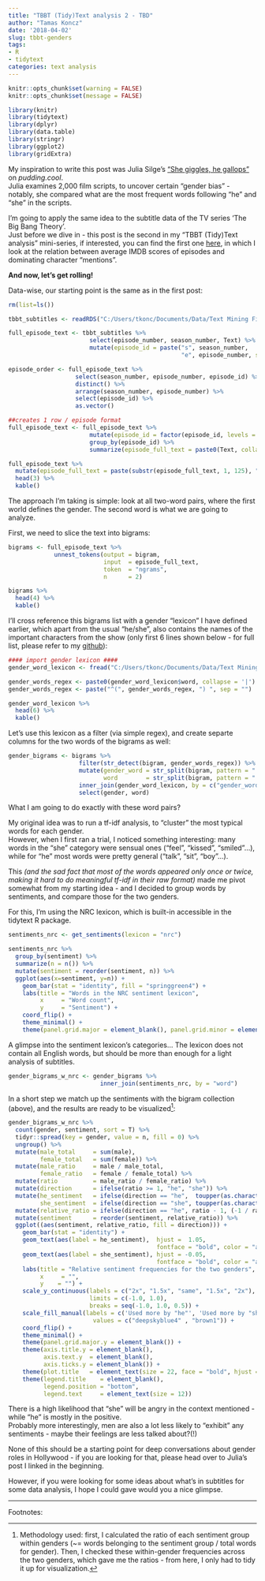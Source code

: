 ```yaml
---
title: "TBBT (Tidy)Text analysis 2 - TBD"
author: "Tamas Koncz"
date: '2018-04-02'
slug: tbbt-genders
tags:
- R
- tidytext
categories: text analysis
---
```


```r
knitr::opts_chunk$set(warning = FALSE)
knitr::opts_chunk$set(message = FALSE)

library(knitr)
library(tidytext)
library(dplyr)
library(data.table)
library(stringr)
library(ggplot2)
library(gridExtra)
```

My inspiration to write this post was Julia Silge's ["She giggles, he gallops"](https://pudding.cool/2017/08/screen-direction/) on _pudding.cool_.  
Julia examines 2,000 film scripts, to uncover certain "gender bias" - notably, she compared what are the most frequent words following "he" and "she" in the scripts.  

I'm going to apply the same idea to the subtitle data of the TV series 'The Big Bang Theory'.   
Just before we dive in - this post is the second in my "TBBT (Tidy)Text analysis" mini-series, if interested, you can find the first one [here](https://tomiajo.github.io/blog/tbbt-imdb-score-regression/), in which I look at the relation between average IMDB scores of episodes and dominating character "mentions".   
  

**And now, let's get rolling!** 
  
Data-wise, our starting point is the same as in the first post:
```r
rm(list=ls())

tbbt_subtitles <- readRDS("C:/Users/tkonc/Documents/Data/Text Mining Final Project/all_srts_df.rds")

full_episode_text <- tbbt_subtitles %>% 
                       select(episode_number, season_number, Text) %>%
                       mutate(episode_id = paste("s", season_number, 
                                                 "e", episode_number, sep = ""))

episode_order <- full_episode_text %>%
                   select(season_number, episode_number, episode_id) %>%
                   distinct() %>%
                   arrange(season_number, episode_number) %>%
                   select(episode_id) %>%
                   as.vector()

##creates 1 row / episode format                       
full_episode_text <- full_episode_text %>%
                       mutate(episode_id = factor(episode_id, levels = episode_order$episode_id)) %>%
                       group_by(episode_id) %>% 
                       summarize(episode_full_text = paste0(Text, collapse = " "))

full_episode_text %>%
  mutate(episode_full_text = paste(substr(episode_full_text, 1, 125), "...", sep = "")) %>%
  head(3) %>%
  kable()
```

The approach I'm taking is simple: look at all two-word pairs, where the first world defines the gender. The second word is what  we are going to analyze.  
  
First, we need to slice the text into bigrams:
```r
bigrams <- full_episode_text %>%
             unnest_tokens(output = bigram, 
                           input  = episode_full_text, 
                           token  = "ngrams", 
                           n      = 2)
```

```r
bigrams %>%
  head(4) %>%
  kable()
```

I'll cross reference this bigrams list with a gender "lexicon" I have defined earlier, which apart from the usual "he/she", also contains the names of the important characters from the show (only first 6 lines shown below - for full list, please refer to my [github](https://github.com/tomiaJO/TEXT_MINING_FINAL_PROJECT/blob/master/gender_word_lexicon.csv)):  
```r
#### import gender lexicon ####
gender_word_lexicon <- fread("C:/Users/tkonc/Documents/Data/Text Mining Final Project/gender_word_lexicon.csv")

gender_words_regex <- paste0(gender_word_lexicon$word, collapse = '|')
gender_words_regex <- paste("^(", gender_words_regex, ") ", sep = "")

gender_word_lexicon %>%
  head(6) %>%
  kable()
```

Let's use this lexicon as a filter (via simple regex), and create separte columns for the two words of the bigrams as well:
```r
gender_bigrams <- bigrams %>%
                    filter(str_detect(bigram, gender_words_regex)) %>%
                    mutate(gender_word = str_split(bigram, pattern = " ", n = 2, simplify = TRUE)[,1],
                           word        = str_split(bigram, pattern = " ", n = 2, simplify = TRUE)[,2]) %>%
                    inner_join(gender_word_lexicon, by = c("gender_word" = "word")) %>%
                    select(gender, word)
```

What I am going to do exactly with these word pairs?  
  
My original idea was to run a tf-idf analysis, to "cluster" the most typical words for each gender.  
However, when I first ran a trial, I noticed something interesting: many words in the "she" category were sensual ones ("feel", "kissed", "smiled"...), while for "he" most words were pretty general ("talk", "sit", "boy"...).  
  
This _(and the sad fact that most of the words appeared only once or twice, making it hard to do meaningful tf-idf in their raw format)_ made me pivot somewhat from my starting idea - and I decided to group words by sentiments, and compare those for the two genders.  
  
For this, I'm using the NRC lexicon, which is built-in accessible in the tidytext R package.
```r
sentiments_nrc <- get_sentiments(lexicon = "nrc")
```

```r
sentiments_nrc %>%
  group_by(sentiment) %>%
  summarize(n = n()) %>%
  mutate(sentiment = reorder(sentiment, n)) %>%
  ggplot(aes(x=sentiment, y=n)) +
    geom_bar(stat = "identity", fill = "springgreen4") +
    labs(title = "Words in the NRC sentiment lexicon",
         x     = "Word count",
         y     = "Sentiment") +
    coord_flip() +
    theme_minimal() +
    theme(panel.grid.major = element_blank(), panel.grid.minor = element_blank())
```
A glimpse into the sentiment lexicon's categories... The lexicon does not contain all English words, but should be more than enough for a light analysis of subtitles.

```r
gender_bigrams_w_nrc <- gender_bigrams %>%
                          inner_join(sentiments_nrc, by = "word")
```

In a short step we match up the sentiments with the bigram collection (above), and the results are ready to be visualized[^1]:

```r
gender_bigrams_w_nrc %>%
  count(gender, sentiment, sort = T) %>%
  tidyr::spread(key = gender, value = n, fill = 0) %>%
  ungroup() %>%
  mutate(male_total     = sum(male),
         female_total   = sum(female)) %>%
  mutate(male_ratio     = male / male_total,
         female_ratio   = female / female_total) %>%
  mutate(ratio          = male_ratio / female_ratio) %>%
  mutate(direction      = ifelse(ratio >= 1, "he", "she")) %>%
  mutate(he_sentiment   = ifelse(direction == "he",  toupper(as.character(sentiment)), ""),
         she_sentiment  = ifelse(direction == "she", toupper(as.character(sentiment)), "")) %>%
  mutate(relative_ratio = ifelse(direction == "he", ratio - 1, (-1 / ratio) + 1)) %>%
  mutate(sentiment      = reorder(sentiment, relative_ratio)) %>%
  ggplot((aes(sentiment, relative_ratio, fill = direction))) + 
    geom_bar(stat = "identity") +
    geom_text(aes(label = he_sentiment),  hjust =  1.05, 
                                          fontface = "bold", color = "antiquewhite4") +
    geom_text(aes(label = she_sentiment), hjust = -0.05, 
                                          fontface = "bold", color = "antiquewhite4") +
    labs(title = "Relative sentiment frequencies for the two genders",
         x     = "",
         y    = "") +
    scale_y_continuous(labels = c("2x", "1.5x", "same", "1.5x", "2x"), 
                       limits = c(-1.0, 1.0),
                       breaks = seq(-1.0, 1.0, 0.5)) +
    scale_fill_manual(labels = c('Used more by "he"', 'Used more by "she"'),
                        values = c("deepskyblue4" , "brown1")) +
    coord_flip() +
    theme_minimal() +
    theme(panel.grid.major.y = element_blank()) +
    theme(axis.title.y = element_blank(),
          axis.text.y  = element_blank(),
          axis.ticks.y = element_blank()) +
    theme(plot.title   = element_text(size = 22, face = "bold", hjust = 0.5)) +
    theme(legend.title    = element_blank(),
          legend.position = "bottom",
          legend.text     = element_text(size = 12))
```

There is a high likelihood that "she" will be angry in the context mentioned - while "he" is mostly in the positive.  
Probably more interestingly, men are also a lot less likely to "exhibit" any sentiments - maybe their feelings are less talked about?(!)
  
None of this should be a starting point for deep conversations about gender roles in Hollywood - if you are looking for that, please head over to Julia's post I linked in the beginning.  
  
However, if you were looking for some ideas about what's in subtitles for some data analysis, I hope I could gave would you a nice glimpse.  
  
***
Footnotes:  

[^1]: Methodology used: first, I calculated the ratio of each sentiment group within genders (~= words belonging to the sentiment group / total words for gender). Then, I checked these within-gender frequencies across the two genders, which gave me the ratios - from here, I only had to tidy it up for visualization.
